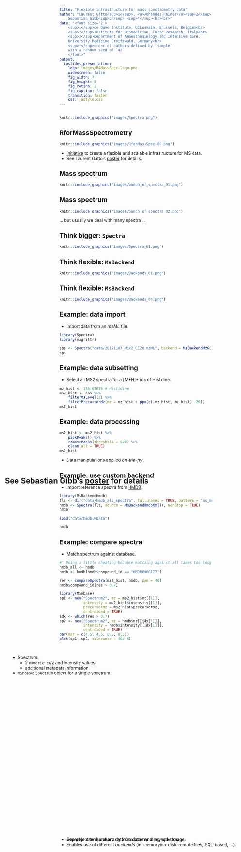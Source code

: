 ```yaml
---
title: "Flexible infrastructure for mass spectrometry data"
author: "Laurent Gatto<sup>1</sup>, <u>Johannes Rainer</u><sup>2</sup>,
    Sebastian Gibb<sup>3</sup> <sup>*</sup><br><br>"
date: "<font size='2'>
    <sup>1</sup>de Duve Institute, UCLouvain, Brussels, Belgium<br>
    <sup>2</sup>Institute for Biomedicine, Eurac Research, Italy<br>
    <sup>3</sup>Department of Anaesthesiology and Intensive Care,
    University Medicine Greifswald, Germany<br>
    <sup>*</sup>order of authors defined by `sample`
	with a random seed of `42`
    </font>"
output:
  ioslides_presentation:
    logo: images/R4MassSpec-logo.png
    widescreen: false
    fig_width: 7
    fig_height: 5
    fig_retina: 2
    fig_caption: false
    transition: faster
    css: jostyle.css
---
```


<style type="text/css">

slides > slide:not(.nobackground):after {
  content: '';
}

slides > slide {
    -webkit-transition:none !important;transition:none !important;
}

.build > * {
  -webkit-transition: opacity 0.1s ease-in-out;
  -webkit-transition-delay: 0.1s;
  -moz-transition: opacity 0.1s ease-in-out 0.1s;
  -o-transition: opacity 0.1s ease-in-out 0.1s;
  transition: opacity 0.1s ease-in-out 0.1s;
}

</style>

<!--
Export to pdf:
webshot function from webshot package.
Might have to change stuff in the style sheet to make it working.
library(webshot)
install_phantomjs()
rmdshot("Spectra.Rmd", "Spectra.pdf")
-->

##

```r
knitr::include_graphics("images/Spectra.png")
```

## RforMassSpectrometry

```r
knitr::include_graphics("images/RforMassSpec-00.png")
```

- [Initiative](https://www.rformassspectrometry.org) to create a
  flexible and scalable infrastructure for MS data.
- See Laurent Gatto's [poster](https://doi.org/10.5281/zenodo.3565530) for
  details.

## Mass spectrum {.build}

<div>
<div>
```r
knitr::include_graphics("images/bunch_of_spectra_01.png")
```
</div>
<div style="position:absolute; top:55%; left:7%;">
- Spectrum:
  - 2 `numeric`: m/z and intensity values.
  - additional metadata information.
- `MSnbase`: `Spectrum` object for a single spectrum.
</div>
</div>

## Mass spectrum

<div>
```r
knitr::include_graphics("images/bunch_of_spectra_02.png")
```
... but usually we deal with many spectra ...
</div>

## Think bigger: `Spectra`

<div>
```r
knitr::include_graphics("images/Spectra_01.png")
```
</div>

<div style="position:absolute; top:70%;">
- One object to represent data from one or many spectra.
</div>

## Think flexible: `MsBackend`

<div>
```r
knitr::include_graphics("images/Backends_01.png")
```
</div>

<div style="position:absolute; top:70%;">
- Separate user functionality from data handling and storage.
</div>

## Think flexible: `MsBackend`

<div>
```r
knitr::include_graphics("images/Backends_04.png")
```
</div>

<div style="position:absolute; top:70%;">
- Separate user functionality from data handling and storage.
- Enables use of different *backends* (in-memory/on-disk, remote files,
  SQL-based, ...).
</div>

## Example: data import {.smaller .build}

- Import data from an *mzML* file.

```r
library(Spectra)
library(magrittr)

sps <- Spectra("data/20191107_Mix2_CE20.mzML", backend = MsBackendMzR())
sps
```

## Example: data subsetting {.smaller .build}

- Select all MS2 spectra for a [M+H]+ ion of Histidine.

```r
mz_hist <- 156.07675 # Histidine
ms2_hist <- sps %>%
    filterMsLevel(2) %>%
    filterPrecursorMz(mz = mz_hist + ppm(c(-mz_hist, mz_hist), 20))
ms2_hist
```

## Example: data processing {.smaller .build}

```r
ms2_hist <- ms2_hist %>%
    pickPeaks() %>%
    removePeaks(threshold = 500) %>%
    clean(all = TRUE)
ms2_hist
```

- Data manipulations applied *on-the-fly*.

<!-- ## Example: change backend {.smaller .build} -->

<!-- <div> -->
<!-- - Change backend: load data into memory. -->

<!-- ```{r, warning = FALSE, message = FALSE} -->
<!-- ms2_hist <- setBackend(ms2_hist, MsBackendDataFrame()) -->
<!-- ms2_hist -->
<!-- ``` -->
<!-- </div> -->

## Example: use custom backend {.smaller .build}

<div>
- Import reference spectra from [HMDB](http://www.hmdb.ca).

```r
library(MsBackendHmdb)
fls <- dir("data/hmdb_all_spectra", full.names = TRUE, pattern = "ms_ms_")
hmdb <- Spectra(fls, source = MsBackendHmdbXml(), nonStop = TRUE)
hmdb
```

```r
load("data/hmdb.RData")
```
</div>
<div>
```r
hmdb
```
</div>

## Example: compare spectra {.smaller .build}

<div>
- Match spectrum against database.

```r
#' Doing a little cheating because matching against all takes too long
hmdb_all <- hmdb
hmdb <- hmdb[hmdb$compound_id == "HMDB0000177"]
```

```r
res <- compareSpectra(ms2_hist, hmdb, ppm = 40)
hmdb$compound_id[res > 0.7]
```
</div>
<div>
```r
library(MSnbase)
sp1 <- new("Spectrum2", mz = ms2_hist$mz[[1]],
           intensity = ms2_hist$intensity[[1]],
           precursorMz = ms2_hist$precursorMz,
           centroided = TRUE)
idx <- which(res > 0.7)
sp2 <- new("Spectrum2", mz = hmdb$mz[[idx[1]]],
           intensity = hmdb$intensity[[idx[1]]],
           centroided = TRUE)
par(mar = c(4.5, 4.5, 0.5, 0.5))
plot(sp1, sp2, tolerance = 40e-6)
```
</div>


##

<div style="position:absolute; left:5%; top:40%;font-size: 180%;">
**See Sebastian Gibb's [poster](https://doi.org/10.5281/zenodo.3565537) for details**
</div>
